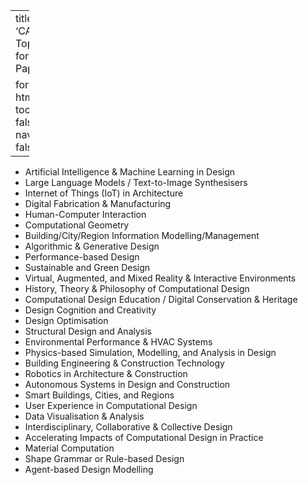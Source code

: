 
---
title: 'CAAD Topics for Papers '

format:
  html:
    toc: false
    navbar: false
---


- Artificial Intelligence & Machine Learning in Design 
- Large Language Models / Text-to-Image Synthesisers 
- Internet of Things (IoT) in Architecture 
- Digital Fabrication & Manufacturing 
- Human-Computer Interaction 
- Computational Geometry 
- Building/City/Region Information Modelling/Management 
- Algorithmic & Generative Design 
- Performance-based Design 
- Sustainable and Green Design 
- Virtual, Augmented, and Mixed Reality & Interactive Environments 
- History, Theory & Philosophy of Computational Design 
- Computational Design Education / Digital Conservation & Heritage 
- Design Cognition and Creativity 
- Design Optimisation 
- Structural Design and Analysis 
- Environmental Performance & HVAC Systems 
- Physics-based Simulation, Modelling, and Analysis in Design 
- Building Engineering & Construction Technology 
- Robotics in Architecture & Construction 
- Autonomous Systems in Design and Construction 
- Smart Buildings, Cities, and Regions 
- User Experience in Computational Design 
- Data Visualisation & Analysis 
- Interdisciplinary, Collaborative & Collective Design 
- Accelerating Impacts of Computational Design in Practice 
- Material Computation 
- Shape Grammar or Rule-based Design 
- Agent-based Design Modelling 
